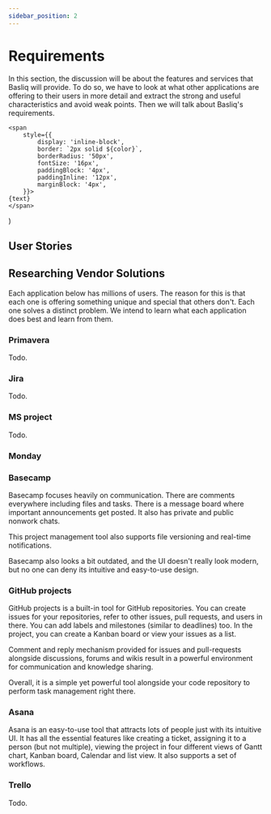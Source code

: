 ```yaml
---
sidebar_position: 2
---
```


# Requirements
In this section, the discussion will be about the features and services that Basliq will provide.
To do so,
we have to look at what
other applications are offering to their users in more detail and extract the strong and useful characteristics
and avoid weak points.
Then we will talk about Basliq's requirements.

    <span
        style={{
            display: 'inline-block',
            border: `2px solid ${color}`,
            borderRadius: '50px',
            fontSize: '16px',
            paddingBlock: '4px',
            paddingInline: '12px',
            marginBlock: '4px',
        }}>
    {text}
    </span>
)

## User Stories

## Researching Vendor Solutions
Each application below has millions of users. The reason for this is that each one is offering something unique and special that others don't. Each one solves a distinct problem.
We intend to learn what each application does best and learn from them.

### Primavera
Todo.

### Jira
Todo.

### MS project
Todo.

### Monday

### Basecamp
Basecamp focuses heavily on communication.
There are comments everywhere including files and tasks.
There is a message board where important announcements get posted.
It also has private and public nonwork chats.

This project management tool also supports file versioning and real-time notifications.

Basecamp also looks a bit outdated,
and the UI doesn't really look modern, but no one can deny its intuitive and easy-to-use design.

<Tag text="communication" color="#25c2a0" /> <Tag text="comments" color="#25c2a0" /> <Tag text="intuitiveness" color="#25c2a0" /> <Tag text="outdated UI" color="#f43e5c" />

### GitHub projects
GitHub projects is a built-in tool for GitHub repositories.
You can create issues for your repositories, refer to other issues, pull requests, and users in there.
You can add labels and milestones (similar to deadlines) too.
In the project, you can create a Kanban board or view your issues as a list.

Comment and reply mechanism provided for issues and pull-requests alongside discussions, forums and wikis result in a powerful environment for communication and knowledge sharing.

Overall, it is a simple yet powerful tool alongside your code repository to perform task management right there.
<Tag text="colocation" color="#25c2a0" /> <Tag text="comments" color="#25c2a0" />

### Asana
Asana is an easy-to-use tool that attracts lots of people just with its intuitive UI.
It has all the essential features like creating a ticket, assigning it to a person (but not multiple),
viewing the project in four different views of Gantt chart, Kanban board, Calendar and list view.
It also supports a set of workflows.
<Tag text="playful UI" color="#25c2a0" /> <Tag text="intuitiveness" color="#25c2a0" /> <Tag text="gantt chart" color="#25c2a0" /> <Tag text="calendar" color="#25c2a0" /> <Tag text="workflow" color="#25c2a0" />

### Trello
Todo.